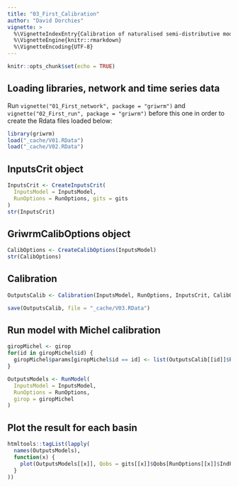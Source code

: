 ```yaml
---
title: "03_First_Calibration"
author: "David Dorchies"
vignette: >
  %\VignetteIndexEntry{Calibration of naturalised semi-distributive model}
  %\VignetteEngine{knitr::rmarkdown}
  %\VignetteEncoding{UTF-8}
---
```


```r
knitr::opts_chunk$set(echo = TRUE)
```

## Loading libraries, network and time series data

Run `vignette("01_First_network", package = "griwrm")` and `vignette("02_First_run", package = "griwrm")` before this one in order to create the Rdata files loaded below:

```r
library(griwrm)
load("_cache/V01.RData")
load("_cache/V02.RData")
```

## InputsCrit object

```r
InputsCrit <- CreateInputsCrit(
  InputsModel = InputsModel, 
  RunOptions = RunOptions, gits = gits
)
str(InputsCrit)
```

## GriwrmCalibOptions object

```r
CalibOptions <- CreateCalibOptions(InputsModel)
str(CalibOptions)
```

## Calibration

```r
OutputsCalib <- Calibration(InputsModel, RunOptions, InputsCrit, CalibOptions)
```

```r
save(OutputsCalib, file = "_cache/V03.RData")
```


## Run model with Michel calibration

```r
giropMichel <- girop
for(id in giropMichel$id) {
  giropMichel$params[giropMichel$id == id] <- list(OutputsCalib[[id]]$Param)
}

OutputsModels <- RunModel(
  InputsModel = InputsModel,
  RunOptions = RunOptions,
  girop = giropMichel
)
```

## Plot the result for each basin

```r
htmltools::tagList(lapply(
  names(OutputsModels), 
  function(x) {
    plot(OutputsModels[[x]], Qobs = gits[[x]]$Qobs[RunOptions[[x]]$IndPeriod_Run] , main = x)
  }
))
```

